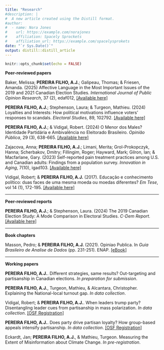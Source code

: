 ```yaml
---
title: "Research"
#description: |
#  A new article created using the Distill format.
#author:
#  - name: Nora Jones 
#    url: https://example.com/norajones
#    affiliation: Spacely Sprockets
#    affiliation_url: https://example.com/spacelysprokets
date: "`r Sys.Date()`"
output: distill::distill_article
---
```


```r
knitr::opts_chunk$set(echo = FALSE)
```

**Peer-reviewed papers** 

Baker, Melissa; **PEREIRA FILHO, A.J.**; Galipeau, Thomas; & Friesen, Amanda. (2025) Affective Language in the Most Important Issues of the 2019 and 2021 Canadian Election Studies. *International Journal of Public Opinion Research*, 37 (2), edaf012,
<a href="https://doi.org/10.1093/ijpor/edaf012" target = "_blank">[Available here]</a> 

**PEREIRA FILHO, A.J.**; Stephenson, Laura; & Turgeon, Mathieu. (2024) Loyalties and Interests: How political motivations influence voters' responses to scandals. *Electoral Studies*, 89, 102792. <a href="https://www.sciencedirect.com/science/article/pii/S0261379424000507" target = "_blank">[Available here]</a>

**PEREIRA FILHO, A.J.**; & Vidigal, Robert. (2024) O Menor dos Males? Identidade Partidária e Ambivalência no Eleitorado Brasileiro. *Opinião Pública*, 29 (3), 638-665. <a href="https://www.scielo.br/j/op/a/ssLvpz8qB5VcyxBpdc5PSqp/#" target = "_blank">[Available here]</a>

Zajacova, Anna; **PEREIRA FILHO, A.J.**; Limani, Merita; Grol-Prokopczyk, Hanna; Scherbakov, Dmitry; Fillingim, Roger; Hayward, Mark; Gilron, Ian; & Macfarlane, Gary. (2023) Self-reported pain treatment practices among U.S. and Canadian adults: Findings from a population survey. *Innovation in Aging*, 7(10), igad103. <a href="https://academic.oup.com/innovateage/article/7/10/igad103/7275223?searchresult=1" target = "_blank">[Available here]</a>

Vidigal, Robert; & **PEREIRA FILHO, A.J.** (2017). Educação e conhecimento político: duas faces de uma mesma moeda ou moedas diferentes? *Em Tese*, vol 14 (1), 172-195. <a href="https://periodicos.ufsc.br/index.php/emtese/article/view/1806-5023.2017v14n1p172" target = "_blank">[Available here]</a>

***

**Peer-reviewed reports**

**PEREIRA FILHO, A.J.**; & Stephenson, Laura. (2024) The 2019 Canadian Election Study: A Mode Comparison in Electoral Studies. *C-Dem Report*. <a href="https://ir.lib.uwo.ca/c-dem_workingpapers/12/" target = "_blank">[Available here]</a>


***

**Book chapters**

Masson, Pedro; & **PEREIRA FILHO, A.J.** (2021). Opiniao Publica. In *Guia Brasileiro de Analise de Dados* (pp. 231-251). ENAP. <a href="https://repositorio.enap.gov.br/bitstream/1/6039/1/Guia%20BR%20de%20Ana%CC%81lise%20de%20Dados.pdf" target = "_blank">[eBook]</a>

***

**Working papers**

**PEREIRA FILHO, A.J.**. Different strategies, same results? Out-targeting and partisanship in Canadian elections. *In preparation for submission*.

**PEREIRA FILHO, A.J.**, Turgeon, Mathieu, & Alcantara, Christopher. Explaining the National-local turnout gap. *In data collection*.

Vidigal, Robert; & **PEREIRA FILHO, A.J.**. When leaders trump party? Disentangling leader cues from partisanship in mass polarization. *In data collection*. <a href="https://osf.io/9f3gz?mode=&revisionId=&view_only=" target = "_blank">[OSF Registration]</a> 

**PEREIRA FILHO, A.J.**. Does party drive partisan loyalty? How group-based appeals intensify partisanship. *In data collection*. <a href="https://osf.io/4kfnm?mode=&revisionId=&view_only=" target = "_blank">[OSF Registration]</a>

Eckardt, Jan; **PEREIRA FILHO, A.J.**, & Mathieu, Turgeon. Measuring the Extent of Misinformation about Climate Change. *In pre-registration*.

